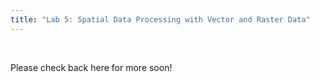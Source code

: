```yaml
---
title: "Lab 5: Spatial Data Processing with Vector and Raster Data"
---
```


\

Please check back here for more soon!

\
